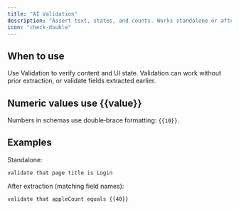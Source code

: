 ```yaml
---
title: "AI Validation"
description: "Assert text, states, and counts. Works standalone or after extraction."
icon: "check-double"
---
```


## When to use

Use Validation to verify content and UI state. Validation can work without prior extraction, or validate fields extracted earlier.

## Numeric values use {{value}}

Numbers in schemas use double‑brace formatting: `{{10}}`.

## Examples

Standalone:

```text
validate that page title is Login
```

After extraction (matching field names):

```text
validate that appleCount equals {{40}}
```

